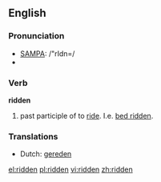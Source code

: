 ==English==

===Pronunciation===
*[[w:SAMPA_chart_for_English|SAMPA]]: /"rIdn=/
*{{IPA|/ˈɹɪdn̩/}}

===Verb===
'''ridden'''

# past participle of to [[ride]]. I.e. [[bed ridden]].

===Translations===
*Dutch: [[gereden]]

[[el:ridden]]
[[pl:ridden]]
[[vi:ridden]]
[[zh:ridden]]